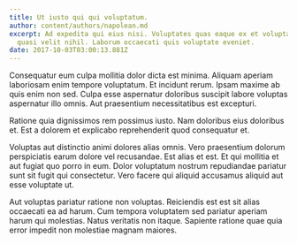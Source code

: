 ```yaml
---
title: Ut iusto qui qui voluptatum.
author: content/authors/napolean.md
excerpt: Ad expedita qui eius nisi. Voluptates quas eaque ex et voluptatem neque
  quasi velit nihil. Laborum occaecati quis voluptate eveniet.
date: 2017-10-03T03:00:13.881Z
---
```

Consequatur eum culpa mollitia dolor dicta est minima. Aliquam aperiam laboriosam enim tempore voluptatum. Et incidunt rerum. Ipsam maxime ab quis enim non sed. Culpa esse aspernatur doloribus suscipit labore voluptas aspernatur illo omnis. Aut praesentium necessitatibus est excepturi.
 Ratione quia dignissimos rem possimus iusto. Nam doloribus eius doloribus et. Est a dolorem et explicabo reprehenderit quod consequatur et.
 Voluptas aut distinctio animi dolores alias omnis. Vero praesentium dolorum perspiciatis earum dolore vel recusandae. Est alias et est. Et qui mollitia et aut fugiat quo porro in eum. Dolor voluptatum nostrum repudiandae pariatur sunt sit fugit qui consectetur. Vero facere qui aliquid accusamus aliquid aut esse voluptate ut.
 Aut voluptas pariatur ratione non voluptas. Reiciendis est est sit alias occaecati ea ad harum. Cum tempora voluptatem sed pariatur aperiam harum qui molestias. Natus veritatis non itaque. Sapiente ratione quae quia error impedit non molestiae magnam maiores.